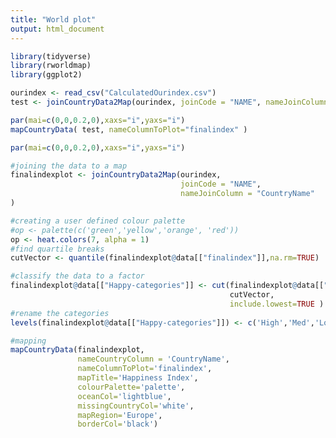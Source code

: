 ```yaml
---
title: "World plot"
output: html_document
---
```


```r
library(tidyverse)
library(rworldmap)
library(ggplot2)

ourindex <- read_csv("CalculatedOurindex.csv")
test <- joinCountryData2Map(ourindex, joinCode = "NAME", nameJoinColumn = "CountryName")

par(mai=c(0,0,0.2,0),xaxs="i",yaxs="i")
mapCountryData( test, nameColumnToPlot="finalindex" )
```


```r
par(mai=c(0,0,0.2,0),xaxs="i",yaxs="i")

#joining the data to a map
finalindexplot <- joinCountryData2Map(ourindex,
                                      joinCode = "NAME",
                                      nameJoinColumn = "CountryName"
)

#creating a user defined colour palette
#op <- palette(c('green','yellow','orange', 'red'))
op <- heat.colors(7, alpha = 1)
#find quartile breaks
cutVector <- quantile(finalindexplot@data[["finalindex"]],na.rm=TRUE) 

#classify the data to a factor
finalindexplot@data[["Happy-categories"]] <- cut(finalindexplot@data[["finalindex"]],
                                                 cutVector,
                                                 include.lowest=TRUE )
#rename the categories
levels(finalindexplot@data[["Happy-categories"]]) <- c('High','Med','Low','Very Low')  

#mapping
mapCountryData(finalindexplot, 
               nameCountryColumn = 'CountryName',
               nameColumnToPlot='finalindex',
               mapTitle='Happiness Index', 
               colourPalette='palette',
               oceanCol='lightblue',
               missingCountryCol='white', 
               mapRegion='Europe', 
               borderCol='black')

```

